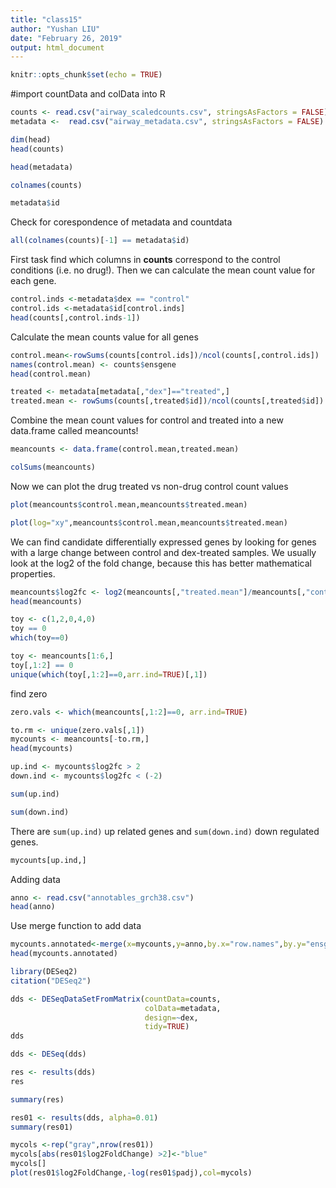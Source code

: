 ```yaml
---
title: "class15"
author: "Yushan LIU"
date: "February 26, 2019"
output: html_document
---
```


```r
knitr::opts_chunk$set(echo = TRUE)
```

#import countData and colData into R

```r
counts <- read.csv("airway_scaledcounts.csv", stringsAsFactors = FALSE)
metadata <-  read.csv("airway_metadata.csv", stringsAsFactors = FALSE)
```

```r
dim(head)
head(counts)
```
```r
head(metadata)
```
```r
colnames(counts)
```
```r
metadata$id
```

Check for corespondence of metadata and countdata
```r
all(colnames(counts)[-1] == metadata$id)
```


First task find which columns in **counts** correspond to the control conditions (i.e. no drug!). Then we can calculate the mean count value for each gene.

```r
control.inds <-metadata$dex == "control"
control.ids <-metadata$id[control.inds]
head(counts[,control.inds-1])
```

Calculate the mean counts value for all genes
```r
control.mean<-rowSums(counts[control.ids])/ncol(counts[,control.ids])
names(control.mean) <- counts$ensgene
head(control.mean)
```

```r
treated <- metadata[metadata[,"dex"]=="treated",]
treated.mean <- rowSums(counts[,treated$id])/ncol(counts[,treated$id])

```

Combine the mean count values for control and treated into a new data.frame called meancounts!

```r
meancounts <- data.frame(control.mean,treated.mean)
```

```r
colSums(meancounts)
```

Now we can plot the drug treated vs non-drug control count values

```r
plot(meancounts$control.mean,meancounts$treated.mean)
```

```r
plot(log="xy",meancounts$control.mean,meancounts$treated.mean)
```

We can find candidate differentially expressed genes by looking for genes with a large change between control and dex-treated samples. We usually look at the log2 of the fold change, because this has better mathematical properties.
```r
meancounts$log2fc <- log2(meancounts[,"treated.mean"]/meancounts[,"control.mean"])
head(meancounts)
```
```r
toy <- c(1,2,0,4,0)
toy == 0
which(toy==0)
```

```r
toy <- meancounts[1:6,]
toy[,1:2] == 0
unique(which(toy[,1:2]==0,arr.ind=TRUE)[,1])
```

find zero 
```r
zero.vals <- which(meancounts[,1:2]==0, arr.ind=TRUE)

to.rm <- unique(zero.vals[,1])
mycounts <- meancounts[-to.rm,]
head(mycounts)
```

```r
up.ind <- mycounts$log2fc > 2
down.ind <- mycounts$log2fc < (-2)
```

```r
sum(up.ind)
```

```r
sum(down.ind)
```


There are `sum(up.ind)` up related genes and `sum(down.ind)` down regulated genes.


```r
mycounts[up.ind,]
```


Adding data

```r
anno <- read.csv("annotables_grch38.csv")
head(anno)
```

Use merge function to add data

```r
mycounts.annotated<-merge(x=mycounts,y=anno,by.x="row.names",by.y="ensgene")
head(mycounts.annotated)
```

```r
library(DESeq2)
citation("DESeq2")
```

```r
dds <- DESeqDataSetFromMatrix(countData=counts, 
                              colData=metadata, 
                              design=~dex, 
                              tidy=TRUE)
dds
```


```r
dds <- DESeq(dds)
```

```r
res <- results(dds)
res
```
```r
summary(res)
```

```r
res01 <- results(dds, alpha=0.01)
summary(res01)
```

```r
mycols <-rep("gray",nrow(res01))
mycols[abs(res01$log2FoldChange) >2]<-"blue"
mycols[]
plot(res01$log2FoldChange,-log(res01$padj),col=mycols)
```

